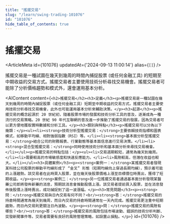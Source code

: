 ```yaml
---
title: "搖擺交易"
slug: "/learn/swing-trading-101076"
id: "101076"
hide_table_of_contents: true
---
```



# 搖擺交易

<ArticleMeta id={101076} updatedAt={'2024-09-13 11:00:14'} alias={`[]`} />
<div className='border-solid border-b border-t-0 my-4 border-[var(--ifm-color-gray-300)]' />

搖擺交易是一種試圖在幾天到幾周的時間內捕捉股票 (或任何金融工具) 的短期至中期收益的交易方式。搖擺交易者主要使用技術分析尋找交易機會。搖擺交易者可能除了分析價格趨勢和模式外，還會運用基本分析。

<AIContent content={`<h2>搖擺交易</h2><h3>定義</h3><p>搖擺交易是一種試圖在幾天到幾周的時間內捕捉股票（或任何金融工具）短期至中期收益的交易方式。搖擺交易者主要使用技術分析尋找交易機會，此外也可能運用基本分析來輔助決策。</p><h3>起源</h3><p>搖擺交易的概念起源於 20 世紀初，隨着股票市場的發展和技術分析工具的普及，逐漸成為一種流行的交易策略。20 世紀 90 年代互聯網的普及進一步推動了搖擺交易的發展，因為交易者可以更方便地獲取實時數據和分析工具。</p><h3>類別與特點</h3><p>搖擺交易可以分為以下幾類：</p><ul><li><strong>技術分析型搖擺交易：</strong>主要依賴技術指標和圖表模式，如移動平均線、相對強弱指數（RSI）等。</li><li><strong>基本面分析型搖擺交易：</strong>結合公司的財務報表、行業動態等基本面信息進行交易決策。</li><li><strong>混合型搖擺交易：</strong>同時使用技術分析和基本面分析來尋找交易機會。</li></ul><p>搖擺交易的特點包括：</p><ul><li>交易週期較短，通常為幾天到幾周。</li><li>需要較高的市場敏感度和快速反應能力。</li><li>風險較高，但潛在收益也較大。</li></ul><h3>具體案例</h3><p><strong>案例一：</strong>某搖擺交易者發現某科技公司股票的移動平均線形成了 “金叉” 形態（短期均線向上穿過長期均線），預示着可能的上漲趨勢。該交易者在此時買入股票，並在幾天後股票價格上漲至目標價位時賣出，獲得了短期收益。</p><p><strong>案例二：</strong>另一位搖擺交易者通過基本面分析發現某醫藥公司即將發佈新藥的消息，預期該消息會推動股價上漲。該交易者提前買入股票，並在消息發佈後股價上漲時賣出，成功捕捉到了這一波漲幅。</p><h3>常見問題</h3><p><strong>問：</strong>搖擺交易與日內交易有何不同？<br/><strong>答：</strong>搖擺交易的持倉時間通常為幾天到幾周，而日內交易的持倉時間通常在一天內完成。搖擺交易更注重中短期趨勢，而日內交易則更關注日內波動。</p><p><strong>問：</strong>搖擺交易的風險有哪些？<br/><strong>答：</strong>搖擺交易的風險包括市場波動、錯誤的技術分析判斷、突發新聞事件等。交易者需要有良好的風險管理策略，如設置止損點。</p>`} id={101076} />
